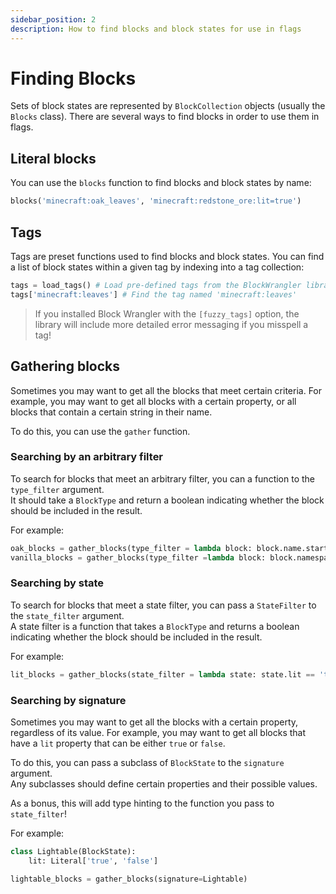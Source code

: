 ```yaml
---
sidebar_position: 2
description: How to find blocks and block states for use in flags
---
```


# Finding Blocks

Sets of block states are represented by `BlockCollection` objects (usually the `Blocks` class).
There are several ways to find blocks in order to use them in flags.

## Literal blocks

You can use the `blocks` function to find blocks and block states by name:
```python
blocks('minecraft:oak_leaves', 'minecraft:redstone_ore:lit=true')
```

## Tags

Tags are preset functions used to find blocks and block states.
You can find a list of block states within a given tag by indexing into a tag collection:
```python
tags = load_tags() # Load pre-defined tags from the BlockWrangler library
tags['minecraft:leaves'] # Find the tag named 'minecraft:leaves'
```

> If you installed Block Wrangler with the `[fuzzy_tags]` option, the library will include more detailed error messaging if you misspell a tag!

## Gathering blocks

Sometimes you may want to get all the blocks that meet certain criteria.
For example, you may want to get all blocks with a certain property, or all blocks that contain a certain string in their name.

To do this, you can use the `gather` function.

### Searching by an arbitrary filter
To search for blocks that meet an arbitrary filter, you can a function to the `type_filter` argument.  
It should take a `BlockType` and return a boolean indicating whether the block should be included in the result.

For example:
```python
oak_blocks = gather_blocks(type_filter = lambda block: block.name.startswith('oak'))
vanilla_blocks = gather_blocks(type_filter =lambda block: block.namespace == 'minecraft')
```

### Searching by state
To search for blocks that meet a state filter, you can pass a `StateFilter` to the `state_filter` argument.  
A state filter is a function that takes a `BlockType` and returns a boolean indicating whether the block should be included in the result.

For example:
```python
lit_blocks = gather_blocks(state_filter = lambda state: state.lit == 'true')
```

### Searching by signature
Sometimes you may want to get all the blocks with a certain property, regardless of its value.
For example, you may want to get all blocks that have a `lit` property that can be either `true` or `false`.

To do this, you can pass a subclass of `BlockState` to the `signature` argument.  
Any subclasses should define certain properties and their possible values.

As a bonus, this will add type hinting to the function you pass to `state_filter`!

For example:
```python
class Lightable(BlockState):
	lit: Literal['true', 'false']

lightable_blocks = gather_blocks(signature=Lightable)
```